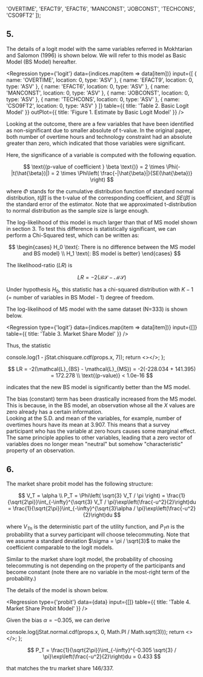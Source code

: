 
  'OVERTIME',
  'EFACT9',
  'EFACT6',
  'MANCONST',
  'JOBCONST',
  'TECHCONS',
  'CSO9FT2'
]);

## 5.

The details of a logit model with the same variables referred in Mokhtarian and Salomon (1996) is shown below. We will refer to this model as Basic Model (BS Model) hereafter.

<Regression
  type={'logit'}
  data={indices.map(item => data[item])}
  input={[
    { name: 'OVERTIME', location: 0, type: 'ASV' },
    { name: 'EFACT9', location: 0, type: 'ASV' },
    { name: 'EFACT6', location: 0, type: 'ASV' },
    { name: 'MANCONST', location: 0, type: 'ASV' },
    { name: 'JOBCONST', location: 0, type: 'ASV' },
    { name: 'TECHCONS', location: 0, type: 'ASV' },
    { name: 'CSO9FT2', location: 0, type: 'ASV' }
  ]}
  table={{ title: 'Table 2. Basic Logit Model' }}
  outPlot={{ title: 'Figure 1. Estimate by Basic Logit Model' }}
/>

Looking at the outcome, there are a few variables that have been identified as non-significant due to smaller absolute of t-value. In the original paper, both number of overtime hours and technology constraint had an absolute greater than zero, which indicated that those variables were significant.

Here, the significance of a variable is computed with the following equation.

$$
\text{(p-value of coefficient } \beta \text{)} = 2 \times \Phi(-|t(\hat{\beta})|) = 2 \times \Phi\left( \frac{-|\hat{\beta}|}{SE(\hat{\beta})} \right)
$$

where $\Phi$ stands for the cumulative distribution function of standard normal distribution, $t(\hat{\beta})$ is the t-value of the corresponding coefficient, and $SE(\hat{\beta})$ is the standard error of the estimator. Note that we approximated t-distribution to normal distribution as the sample size is large enough.

The log-likelihood of this model is much larger than that of MS model shown in section 3. To test this difference is statistically significant, we can perform a Chi-Squared test, which can be written as:

$$
\begin{cases}
  H_0 \text{: There is no difference between the MS model and BS model} \\
  H_1 \text{: BS model is better}
\end{cases}
$$

The likelihood-ratio ($LR$) is

$$
LR = -2(\mathcal{BS} - \mathcal{MS})
$$

Under hypothesis $H_0$, this statistic has a chi-squared distribution with $K - 1$ (= number of variables in BS Model - 1) degree of freedom.

The log-likelihood of MS model with the same dataset (N=333) is shown below.

<Regression
  type={'logit'}
  data={indices.map(item => data[item])}
  input={[]}
  table={{ title: 'Table 3. Market Share Model' }}
/>

Thus, the statistic

  console.log(1 - jStat.chisquare.cdf(props.x, 7));
  return <></>;
};

<PVal x={172.278} />

$$
LR = -2(\mathcal{L}_{BS} - \mathcal{L}_{MS}) = -2(-228.034 + 141.395) = 172.278 \\
\text{(p-value)} < 1.0e-16
$$

indicates that the new BS model is significantly better than the MS model.

The bias (constant) term has been drastically increased from the MS model. This is because, in the BS model, an observation whose all the $X$ values are zero already has a certain information.  
Looking at the S.D. and mean of the variables, for example, number of overtimes hours have its mean at 3.907. This means that a survey participant who has the variable at zero hours causes some marginal effect. The same principle applies to other variables, leading that a zero vector of variables does no longer mean "neutral" but somehow "characteristic" property of an observation.

## 6.

The market share probit model has the following structure:

$$
V_T = \alpha \\
P_T = \Phi\left( \sqrt{3} V_T / \pi \right) = \frac{1}{\sqrt{2\pi}}\int_{-\infty}^{\sqrt{3} V_T / \pi}\exp\left(\frac{-u^2}{2}\right)du = \frac{1}{\sqrt{2\pi}}\int_{-\infty}^{\sqrt{3}\alpha / \pi}\exp\left(\frac{-u^2}{2}\right)du
$$

where $V_{Tn}$ is the deterministic part of the utility function, and $P_T{n}$ is the probability that a survey participant will choose telecommuting. Note that we assume a standard deviation $\sigma = \pi / \sqrt{3}$ to make the coefficient comparable to the logit models.

Similar to the market share logit model, the probability of choosing telecommuting is not depending on the property of the participants and become constant (note there are no variable in the most-right term of the probability.)

The details of the model is shown below.

<Regression
  type={'probit'}
  data={data}
  input={[]}
  table={{ title: 'Table 4. Market Share Probit Model' }}
/>

Given the bias $\alpha = -0.305$, we can derive

  console.log(jStat.normal.cdf(props.x, 0, Math.PI / Math.sqrt(3)));
  return <></>;
};

<PhiVal x={-0.305} />

$$
P_T = \frac{1}{\sqrt{2\pi}}\int_{-\infty}^{-0.305 \sqrt{3} / \pi}\exp\left(\frac{-u^2}{2}\right)du = 0.433
$$

that matches the tru market share $146/337$.

